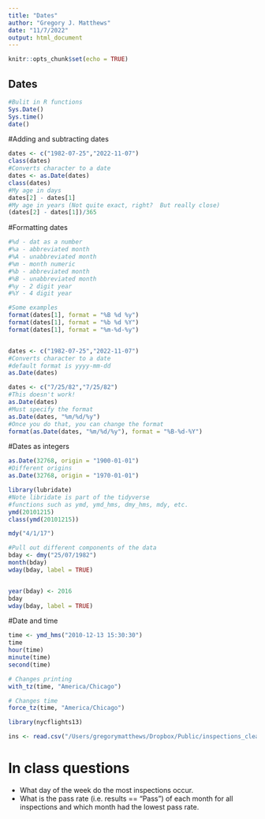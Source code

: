 ```yaml
---
title: "Dates"
author: "Gregory J. Matthews"
date: "11/7/2022"
output: html_document
---
```


```r
knitr::opts_chunk$set(echo = TRUE)
```


## Dates
```r
#Bulit in R functions
Sys.Date()
Sys.time()
date()
```  
#Adding and subtracting dates
```r
dates <- c("1982-07-25","2022-11-07")
class(dates)
#Converts character to a date
dates <- as.Date(dates)
class(dates)
#My age in days
dates[2] - dates[1]
#My age in years (Not quite exact, right?  But really close)
(dates[2] - dates[1])/365
```

#Formatting dates
```r
#%d - dat as a number 
#%a - abbreviated month
#%A - unabbreviated month
#%m - month numeric
#%b - abbreviated month
#%B - unabbreviated month
#%y - 2 digit year
#%Y - 4 digit year
```


```r
#Some examples
format(dates[1], format = "%B %d %y")
format(dates[1], format = "%b %d %Y")
format(dates[1], format = "%m-%d-%y")


dates <- c("1982-07-25","2022-11-07")
#Converts character to a date
#default format is yyyy-mm-dd
as.Date(dates)

dates <- c("7/25/82","7/25/82")
#This doesn't work!
as.Date(dates)
#Must specify the format
as.Date(dates, "%m/%d/%y")
#Once you do that, you can change the format
format(as.Date(dates, "%m/%d/%y"), format = "%B-%d-%Y")

```
#Dates as integers
```r
as.Date(32768, origin = "1900-01-01")
#Different origins
as.Date(32768, origin = "1970-01-01")
```

```r
library(lubridate)
#Note libridate is part of the tidyverse
#functions such as ymd, ymd_hms, dmy_hms, mdy, etc.
ymd(20101215)
class(ymd(20101215))

mdy("4/1/17")

#Pull out different components of the data
bday <- dmy("25/07/1982")
month(bday)
wday(bday, label = TRUE)


year(bday) <- 2016
bday
wday(bday, label = TRUE)
```
#Date and time
```r
time <- ymd_hms("2010-12-13 15:30:30")
time
hour(time)
minute(time)
second(time)

# Changes printing
with_tz(time, "America/Chicago")

# Changes time
force_tz(time, "America/Chicago")

```
```r
library(nycflights13)

ins <- read.csv("/Users/gregorymatthews/Dropbox/Public/inspections_clean.csv")

```

# In class questions
 - What day of the week do the most inspections occur. 
 - What is the pass rate (i.e. results == "Pass") of each month for all inspections and which month had the lowest pass rate.  

 
 
 